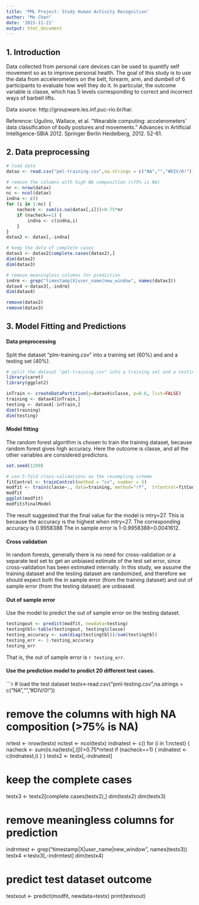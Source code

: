 ```yaml
---
title: 'PML Project: Study Human Activity Recognition'
author: "Mo Chen"
date: '2015-11-21'
output: html_document
---
```


## 1. Introduction

Data collected from personal care devices can be used to quantify self movement so as to improve personal health. The goal of this study is to use the data from accelerometers on the belt, forearm, arm, and dumbell of 6 participants to evaluate how well they do it. In particular, the outcome variable is classe, which has 5 levels corresponding to correct and incorrect ways of barbell lifts.  

Data source: http://groupware.les.inf.puc-rio.br/har.  
  
Reference: Ugulino, Wallace, et al. "Wearable computing: accelerometers’ data classification of body postures and movements." Advances in Artificial Intelligence-SBIA 2012. Springer Berlin Heidelberg, 2012. 52-61.  

## 2. Data preprocessing  

```r
# load data
datax <- read.csv("pml-training.csv",na.strings = c("NA","","#DIV/0!"))

# remove the columns with high NA composition (>75% is NA) 
nr <- nrow(datax)
nc <- ncol(datax)
indna <- c()
for (i in 1:nc) {
    nacheck <- sum(is.na(datax[,i]))>0.75*nr
    if (nacheck==1) {
        indna <- c(indna,i)
    }
}
datax2 <- datax[,-indna]

# keep the data of complete cases
datax3 <- datax2[complete.cases(datax2),]
dim(datax2)
dim(datax3)

# remove meaningless columns for prediction
indrm <- grep("timestamp|X|user_name|new_window", names(datax3))
datax4 <-datax3[,-indrm]
dim(datax4)

remove(datax2)
remove(datax3)
```

## 3. Model Fitting and Predictions  

#### Data preprocessing
Split the dataset "plm-training.csv" into a training set (60%) and and a testing set (40%).  
```r
# split the dataset "pml-training.csv" into a training set and a testing set
library(caret)
library(ggplot2)

inTrain <- createDataPartition(y=datax4$classe, p=0.6, list=FALSE)
training <- datax4[inTrain,]
testing <- datax4[-inTrain,]
dim(training)
dim(testing)
```

#### Model fitting  
The random forest algorithm is chosen to train the training dataset, because random forest gives high accuracy. Here the outcome is classe, and all the other variables are considered predictors.  
```r
set.seed(1299)

# use 5-fold cross-validations as the resampling scheme 
fitControl <- trainControl(method = "cv", number = 5)
modfit <- train(classe~., data=training, method="rf",  trControl=fitControl, verbose=FALSE)
modfit
ggplot(modfit)
modfit$finalModel
```

The result suggested that the final value for the model is mtry=27. This is because the accuracy is the highest when mtry=27. The corresponding accuracy is 0.9958388 The in sample error is 1-0.9958388=0.0041612.  

#### Cross validation  
In random forests, generally there is no need for cross-validation or a separate test set to get an unbiased estimate of the test set error, since cross-validation has been estimated internally. In this study, we assume the training dataset and the testing dataset are randomized, and therefore we should expect both the in sample error (from the training dataset) and out of sample error (from the testing dataset) are unbiased.  

#### Out of sample error  
Use the model to predict the out of sample error on the testing dataset.  
```r
testingout <- predict(modfit, newdata=testing)
testingtbl<-table(testingout, testing$classe)
testing_accuracy <- sum(diag(testingtbl))/sum(testingtbl)
testing_err <- 1-testing_accuracy
testing_err
```
That is, the out of sample error is `r testing_err`.  

#### Use the prediction model to predict 20 different test cases.  
```r
# load the test dataset
testx<-read.csv("pml-testing.csv",na.strings = c("NA","","#DIV/0!"))

# remove the columns with high NA composition (>75% is NA) 
nrtest <- nrow(testx)
nctest <- ncol(testx)
indnatest <- c()
for (i in 1:nctest) {
    nacheck <- sum(is.na(testx[,i]))>0.75*nrtest
    if (nacheck==1) {
        indnatest <- c(indnatest,i)
    }
}
testx2 <- testx[,-indnatest]

# keep the complete cases
testx3 <- testx2[complete.cases(testx2),]
dim(testx2)
dim(testx3)

# remove meaningless columns for prediction
indrmtest <- grep("timestamp|X|user_name|new_window", names(testx3))
testx4 <-testx3[,-indrmtest]
dim(testx4)

# predict test dataset outcome
testxout <- predict(modfit, newdata=testx)
print(testxout)
